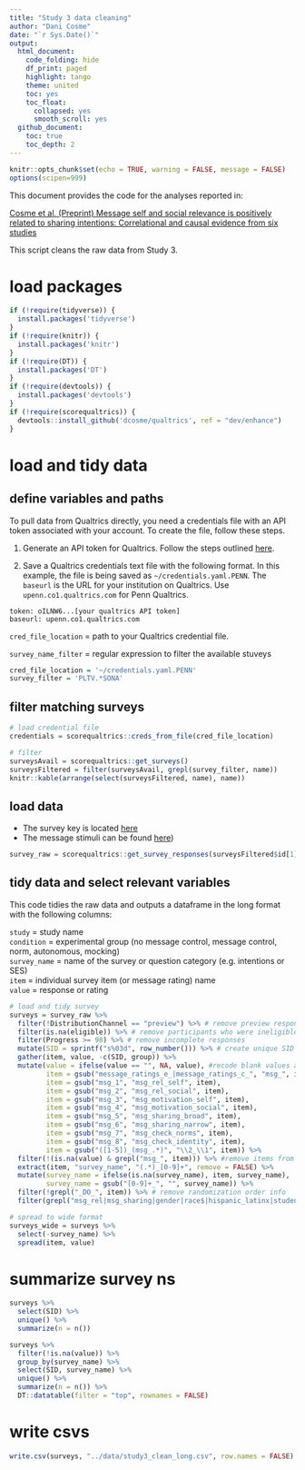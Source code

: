 ```yaml
---
title: "Study 3 data cleaning"
author: "Dani Cosme"
date: "`r Sys.Date()`"
output:
  html_document:
    code_folding: hide
    df_print: paged
    highlight: tango
    theme: united
    toc: yes
    toc_float:
      collapsed: yes
      smooth_scroll: yes
  github_document:
    toc: true
    toc_depth: 2
---
```


```r
knitr::opts_chunk$set(echo = TRUE, warning = FALSE, message = FALSE)
options(scipen=999)
```

This document provides the code for the analyses reported in:

[Cosme et al. (Preprint) Message self and social relevance is positively related to sharing intentions:
Correlational and causal evidence from six studies]()

This script cleans the raw data from Study 3.

# load packages
```r
if (!require(tidyverse)) {
  install.packages('tidyverse')
}
if (!require(knitr)) {
  install.packages('knitr')
}
if (!require(DT)) {
  install.packages('DT')
}
if (!require(devtools)) {
  install.packages('devtools')
}
if (!require(scorequaltrics)) {
  devtools::install_github('dcosme/qualtrics', ref = "dev/enhance")
}
```

# load and tidy data {.tabset}
## define variables and paths

To pull data from Qualtrics directly, you need a credentials file with an API token associated with your account. To create the file, follow these steps.

1. Generate an API token for Qualtrics. Follow the steps outlined [here](https://www.qualtrics.com/support/integrations/api-integration/overview/).

2. Save a Qualtrics credentials text file with the following format. In this example, the file is being saved as `~/credentials.yaml.PENN`. The `baseurl` is the URL for your institution on Qualtrics. Use `upenn.co1.qualtrics.com` for Penn Qualtrics.

```
token: oILNW6...[your qualtrics API token]
baseurl: upenn.co1.qualtrics.com
```

`cred_file_location` = path to your Qualtrics credential file. 

`survey_name_filter` = regular expression to filter the available stuveys

```r
cred_file_location = '~/credentials.yaml.PENN'
survey_filter = 'PLTV.*SONA'
```

## filter matching surveys
```r
# load credential file
credentials = scorequaltrics::creds_from_file(cred_file_location)

# filter
surveysAvail = scorequaltrics::get_surveys()
surveysFiltered = filter(surveysAvail, grepl(survey_filter, name))
knitr::kable(arrange(select(surveysFiltered, name), name))
```

## load data
* The survey key is located [here]()
* The message stimuli can be found [here]())

```r
survey_raw = scorequaltrics::get_survey_responses(surveysFiltered$id[1])
```

## tidy data and select relevant variables
This code tidies the raw data and outputs a dataframe in the long format with the following columns:

`study` = study name  
`condition` = experimental group (no message control, message control, norm, autonomous, mocking)  
`survey_name` = name of the survey or question category (e.g. intentions or SES)  
`item` = individual survey item (or message rating) name  
`value` = response or rating  

```r
# load and tidy survey
surveys = survey_raw %>%
  filter(!DistributionChannel == "preview") %>% # remove preview responses
  filter(is.na(eligible)) %>% # remove participants who were ineligible
  filter(Progress >= 98) %>% # remove incomplete responses
  mutate(SID = sprintf("s%03d", row_number())) %>% # create unique SID
  gather(item, value, -c(SID, group)) %>%
  mutate(value = ifelse(value == "", NA, value), #recode blank values as NA
         item = gsub("message_ratings_e_|message_ratings_c_", "msg_", item),
         item = gsub("msg_1", "msg_rel_self", item),
         item = gsub("msg_2", "msg_rel_social", item),
         item = gsub("msg_3", "msg_motivation_self", item),
         item = gsub("msg_4", "msg_motivation_social", item),
         item = gsub("msg_5", "msg_sharing_broad", item),
         item = gsub("msg_6", "msg_sharing_narrow", item),
         item = gsub("msg_7", "msg_check_norms", item),
         item = gsub("msg_8", "msg_check_identity", item),
         item = gsub("([1-5])_(msg_.*)", "\\2_\\1", item)) %>%
  filter(!(is.na(value) & grepl("msg_", item))) %>% #remove items from the other experimental condition
  extract(item, "survey_name", "(.*)_[0-9]+", remove = FALSE) %>%
  mutate(survey_name = ifelse(is.na(survey_name), item, survey_name),
         survey_name = gsub("[0-9]+_", "", survey_name)) %>%
  filter(!grepl("_DO_", item)) %>% # remove randomization order info
  filter(grepl("msg_rel|msg_sharing|gender|race$|hispanic_latinx|student_grade", survey_name)) # filter relevant variables

# spread to wide format
surveys_wide = surveys %>%
  select(-survey_name) %>%
  spread(item, value)
```

# summarize survey ns
```r
surveys %>%
  select(SID) %>%
  unique() %>%
  summarize(n = n())

surveys %>%
  filter(!is.na(value)) %>%
  group_by(survey_name) %>%
  select(SID, survey_name) %>%
  unique() %>%
  summarize(n = n()) %>%
  DT::datatable(filter = "top", rownames = FALSE)
```

# write csvs
```r
write.csv(surveys, "../data/study3_clean_long.csv", row.names = FALSE)
```
